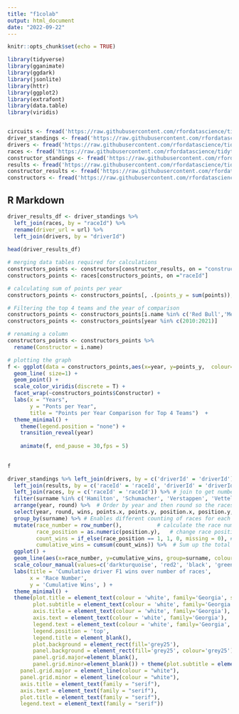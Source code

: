 ```yaml
---
title: "f1colab"
output: html_document
date: "2022-09-22"
---
```


```r
knitr::opts_chunk$set(echo = TRUE)

library(tidyverse)
library(gganimate)
library(ggdark)
library(jsonlite)
library(httr)
library(ggplot2)
library(extrafont)
library(data.table)
library(viridis)


circuits <- fread('https://raw.githubusercontent.com/rfordatascience/tidytuesday/master/data/2021/2021-09-07/circuits.csv')
driver_standings <- fread('https://raw.githubusercontent.com/rfordatascience/tidytuesday/master/data/2021/2021-09-07/driver_standings.csv')
drivers <- fread('https://raw.githubusercontent.com/rfordatascience/tidytuesday/master/data/2021/2021-09-07/drivers.csv')
races <- fread('https://raw.githubusercontent.com/rfordatascience/tidytuesday/master/data/2021/2021-09-07/races.csv')
constructor_standings <- fread('https://raw.githubusercontent.com/rfordatascience/tidytuesday/master/data/2021/2021-09-07/constructor_standings.csv')
results <- fread('https://raw.githubusercontent.com/rfordatascience/tidytuesday/master/data/2021/2021-09-07/results.csv')
constructor_results <- fread('https://raw.githubusercontent.com/rfordatascience/tidytuesday/master/data/2021/2021-09-07/constructor_results.csv')
constructors <- fread('https://raw.githubusercontent.com/rfordatascience/tidytuesday/master/data/2021/2021-09-07/constructors.csv')


```

## R Markdown


```r


driver_results_df <- driver_standings %>% 
  left_join(races, by = "raceId") %>% 
  rename(driver_url = url) %>% 
  left_join(drivers, by = "driverId")
  
head(driver_results_df)
```

```r
# merging data tables required for calculations
constructors_points <- constructors[constructor_results, on = "constructorId"]
constructors_points <- races[constructors_points, on ="raceId"]

# calculating sum of points per year
constructors_points <- constructors_points[, .(points_y = sum(points)), by= .(year, constructorId, i.name)]

# Filtering the top 4 teams and the year of comparison
constructors_points <- constructors_points[i.name %in% c('Red Bull','Mercedes', 'McLaren','Ferrari')]
constructors_points <- constructors_points[year %in% c(2010:2021)]

# renaming a column
constructors_points <- constructors_points %>% 
  rename(Constructor = i.name)

# plotting the graph
f <- ggplot(data = constructors_points,aes(x=year, y=points_y,  colour=(Constructor))) +
  geom_line( size=1) + 
  geom_point() +
  scale_color_viridis(discrete = T) +
  facet_wrap(~constructors_points$Constructor) +
  labs(x = "Years",
       y = "Ponts per Year",
       title = "Points per Year Comparison for Top 4 Teams")  +
  theme_minimal() +
    theme(legend.position = "none") +
    transition_reveal(year) 
 
    animate(f, end_pause = 30,fps = 5)
    
    
f

```
```r

driver_standings %>% left_join(drivers, by = c('driverId' = 'driverId')) %>% #Join to unite names and points
  left_join(results, by = c('raceId' = 'raceId', 'driverId' = 'driverId')) %>%  # Driver position but not in the standing, but races
  left_join(races, by = c('raceId' = 'raceId')) %>% # join to get number of races
  filter(surname %in% c('Hamilton', 'Schumacher', 'Verstappen', 'Vettel', 'Prost') & forename %in% c('Lewis', 'Michael', 'Max', 'Sebastian', 'Alain')) %>% # Take out the five drivers of interest, 2 conditions because families race
  arrange(year, round) %>%  # Order by year and then round so the races are in chronological order.
  select(year, round, wins, points.x, points.y, position.x, position.y, surname) %>%  # Picking relevant columns
  group_by(surname) %>% # Enables different counting of races for each driver instead of total races
  mutate(race_number = row_number(),           # calculate the race number of each drivers career by counting rownumber for each driver
         race_position = as.numeric(position.y),   # change race position to numeric
         count_wins = if_else(race_position == 1, 1, 0, missing = 0), # Keep track of each win
         cumulative_wins = cumsum(count_wins)) %>%  # Sum up the total number of wins
  ggplot() +
  geom_line(aes(x=race_number, y=cumulative_wins, group=surname, colour=surname), size=1) +
  scale_colour_manual(values=c('darkturquoise', 'red2', 'black', 'green3', 'yellow3')) +
  labs(title = 'Cumulative driver F1 wins over number of races',
       x = 'Race Number',
       y = 'Cumulative Wins', ) +
  theme_minimal() +
  theme(plot.title = element_text(colour = 'white', family='Georgia', size = 16, hjust = 0.5),
        plot.subtitle = element_text(colour = 'white', family='Georgia', size = 14),
        axis.title = element_text(colour = 'white', family='Georgia'),
        axis.text = element_text(colour = 'white', family='Georgia'),
        legend.text = element_text(colour = 'white', family='Georgia', size=12),
        legend.position = 'top',
        legend.title = element_blank(),
        plot.background = element_rect(fill='grey25'),
        panel.background = element_rect(fill='grey25', colour='grey25'),
        panel.grid.major=element_blank(),
        panel.grid.minor=element_blank()) + theme(plot.subtitle = element_text(family = "serif"),
    panel.grid.major = element_line(colour = "white"),
    panel.grid.minor = element_line(colour = "white"),
    axis.title = element_text(family = "serif"),
    axis.text = element_text(family = "serif"),
    plot.title = element_text(family = "serif"),
    legend.text = element_text(family = "serif"))



```
